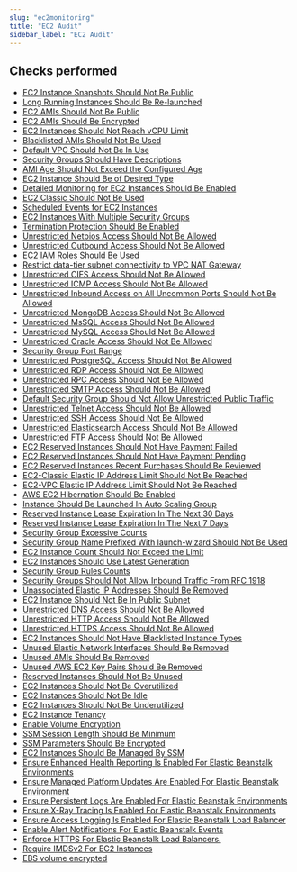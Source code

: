 ```yaml
---
slug: "ec2monitoring"
title: "EC2 Audit"
sidebar_label: "EC2 Audit"
---
```


## Checks performed

- [EC2 Instance Snapshots Should Not Be Public](ec2monitoring/rules/ebs_snapshots_not_public) 
- [Long Running Instances Should Be Re-launched](ec2monitoring/rules/ec2_older_than_x_days) 
- [EC2 AMIs Should Not Be Public](ec2monitoring/rules/ec2_ami_non_public) 
- [EC2 AMIs Should Be Encrypted](ec2monitoring/rules/ami_is_encrypted) 
- [EC2 Instances Should Not Reach vCPU Limit](ec2monitoring/rules/ec2_limit_vcpu_check) 
- [Blacklisted AMIs Should Not Be Used](ec2monitoring/rules/no_blacklisted_ami) 
- [Default VPC Should Not Be In Use](ec2monitoring/rules/no_default_vpc_inuse) 
- [Security Groups Should Have Descriptions](ec2monitoring/rules/sg_has_description) 
- [AMI Age Should Not Exceed the Configured Age](ec2monitoring/rules/age_of_ami) 
- [EC2 Instance Should Be of Desired Type](ec2monitoring/rules/ec2_desired_instance_type) 
- [Detailed Monitoring for EC2 Instances Should Be Enabled](ec2monitoring/rules/ec2_detailed_monitoring) 
- [EC2 Classic Should Not Be Used](ec2monitoring/rules/no_ec2_classic) 
- [Scheduled Events for EC2 Instances](ec2monitoring/rules/ec2_for_retirement) 
- [EC2 Instances With Multiple Security Groups](ec2monitoring/rules/ec2_has_large_sg_groups) 
- [Termination Protection Should Be Enabled](ec2monitoring/rules/ec2_termination_protection) 
- [Unrestricted Netbios Access Should Not Be Allowed](ec2monitoring/rules/unrestricted_netbios_access) 
- [Unrestricted Outbound Access Should Not Be Allowed](ec2monitoring/rules/unrestricted_outbound_access) 
- [EC2 IAM Roles Should Be Used](ec2monitoring/rules/ec2_iam_roles) 
- [Restrict data-tier subnet connectivity to VPC NAT Gateway](ec2monitoring/rules/dt_subnet) 
- [Unrestricted CIFS Access Should Not Be Allowed](ec2monitoring/rules/unrestricted_cifs_access) 
- [Unrestricted ICMP Access Should Not Be Allowed](ec2monitoring/rules/unrestricted_icmp_access) 
- [Unrestricted Inbound Access on All Uncommon Ports Should Not Be Allowed](ec2monitoring/rules/unrestricted_inbound_access) 
- [Unrestricted MongoDB Access Should Not Be Allowed](ec2monitoring/rules/unrestricted_mongodb_access) 
- [Unrestricted MsSQL Access Should Not Be Allowed](ec2monitoring/rules/unrestricted_mssql_access) 
- [Unrestricted MySQL Access Should Not Be Allowed](ec2monitoring/rules/unrestricted_mysql_access) 
- [Unrestricted Oracle Access Should Not Be Allowed](ec2monitoring/rules/unrestricted_oracle_access) 
- [Security Group Port Range](ec2monitoring/rules/security_group_port_range) 
- [Unrestricted PostgreSQL Access Should Not Be Allowed](ec2monitoring/rules/unrestricted_postgresql_access) 
- [Unrestricted RDP Access Should Not Be Allowed](ec2monitoring/rules/unrestricted_rdp_access) 
- [Unrestricted RPC Access Should Not Be Allowed](ec2monitoring/rules/unrestricted_rpc_access) 
- [Unrestricted SMTP Access Should Not Be Allowed](ec2monitoring/rules/unrestricted_smtp_access) 
- [Default Security Group Should Not Allow Unrestricted Public Traffic](ec2monitoring/rules/default_security_group_unrestricted) 
- [Unrestricted Telnet Access Should Not Be Allowed](ec2monitoring/rules/unrestricted_telnet_access) 
- [Unrestricted SSH Access Should Not Be Allowed](ec2monitoring/rules/unrestricted_ssh_access) 
- [Unrestricted Elasticsearch Access Should Not Be Allowed](ec2monitoring/rules/unrestricted_elasticsearch_access) 
- [Unrestricted FTP Access Should Not Be Allowed](ec2monitoring/rules/unrestricted_ftp_access) 
- [EC2 Reserved Instances Should Not Have Payment Failed](ec2monitoring/rules/reserved_instance_payment_failed) 
- [EC2 Reserved Instances Should Not Have Payment Pending](ec2monitoring/rules/reserved_instance_payment_pending) 
- [EC2 Reserved Instances Recent Purchases Should Be Reviewed](ec2monitoring/rules/reserved_instance_recent_purchase) 
- [EC2-Classic Elastic IP Address Limit Should Not Be Reached](ec2monitoring/rules/ec2_classic_elastic_ip_address_limit) 
- [EC2-VPC Elastic IP Address Limit Should Not Be Reached](ec2monitoring/rules/ec2_vpc_elastic_ip_address_limit) 
- [AWS EC2 Hibernation Should Be Enabled](ec2monitoring/rules/ec2_hibernation) 
- [Instance Should Be Launched In Auto Scaling Group](ec2monitoring/rules/instance_in_auto_scaling_group) 
- [Reserved Instance Lease Expiration In The Next 30 Days](ec2monitoring/rules/reserved_instance_lease_expiry_30_days) 
- [Reserved Instance Lease Expiration In The Next 7 Days](ec2monitoring/rules/reserved_instance_lease_expiry_7_days) 
- [Security Group Excessive Counts](ec2monitoring/rules/security_group_counts) 
- [Security Group Name Prefixed With launch-wizard Should Not Be Used](ec2monitoring/rules/security_group_name_prefixed_launch_wizard) 
- [EC2 Instance Count Should Not Exceed the Limit](ec2monitoring/rules/ec2_instance_counts) 
- [EC2 Instances Should Use Latest Generation](ec2monitoring/rules/ec2_instance_generation) 
- [Security Group Rules Counts](ec2monitoring/rules/security_group_rules_counts) 
- [Security Groups Should Not Allow Inbound Traffic From RFC 1918](ec2monitoring/rules/security_group_rfc) 
- [Unassociated Elastic IP Addresses Should Be Removed](ec2monitoring/rules/unassociated_elastic_ip_addresses) 
- [EC2 Instance Should Not Be In Public Subnet](ec2monitoring/rules/ec2_not_in_public_subnet) 
- [Unrestricted DNS Access Should Not Be Allowed](ec2monitoring/rules/unrestricted_dns_access) 
- [Unrestricted HTTP Access Should Not Be Allowed](ec2monitoring/rules/unrestricted_http_access) 
- [Unrestricted HTTPS Access Should Not Be Allowed](ec2monitoring/rules/unrestricted_https_access) 
- [EC2 Instances Should Not Have Blacklisted Instance Types](ec2monitoring/rules/no_blacklisted_instance_types) 
- [Unused Elastic Network Interfaces Should Be Removed](ec2monitoring/rules/unused_elastic_network_interfaces) 
- [Unused AMIs Should Be Removed](ec2monitoring/rules/unused_ami) 
- [Unused AWS EC2 Key Pairs Should Be Removed](ec2monitoring/rules/unused_key_pairs) 
- [Reserved Instances Should Not Be Unused](ec2monitoring/rules/unused_reserved_instances) 
- [EC2 Instances Should Not Be Overutilized](ec2monitoring/rules/overutilized_ec2_instance) 
- [EC2 Instances Should Not Be Idle](ec2monitoring/rules/idle_ec2_instance) 
- [EC2 Instances Should Not Be Underutilized](ec2monitoring/rules/underutilized_ec2_instance) 
- [EC2 Instance Tenancy](ec2monitoring/rules/ec2_instance_tenancy) 
- [Enable Volume Encryption](ec2monitoring/rules/enable_volume_encryption) 
- [SSM Session Length Should Be Minimum](ec2monitoring/rules/ssm_session_length) 
- [SSM Parameters Should Be Encrypted](ec2monitoring/rules/ssm_parameter_encryption) 
- [EC2 Instances Should Be Managed By SSM](ec2monitoring/rules/ssm_managed_instances) 
- [Ensure Enhanced Health Reporting Is Enabled For Elastic Beanstalk Environments](ec2monitoring/rules/beanstalk_enhanced_health_reporting) 
- [Ensure Managed Platform Updates Are Enabled For Elastic Beanstalk Environment](ec2monitoring/rules/beanstalk_managed_platform_updates) 
- [Ensure Persistent Logs Are Enabled For Elastic Beanstalk Environments](ec2monitoring/rules/beanstalk_persistent_logs) 
- [Ensure X-Ray Tracing Is Enabled For Elastic Beanstalk Environments](ec2monitoring/rules/beanstalk_xray_enabled) 
- [Ensure Access Logging Is Enabled For Elastic Beanstalk Load Balancer](ec2monitoring/rules/beanstalk_access_logs_enabled) 
- [Enable Alert Notifications For Elastic Beanstalk Events](ec2monitoring/rules/beanstalk_notification_enabled) 
- [Enforce HTTPS For Elastic Beanstalk Load Balancers.](ec2monitoring/rules/beanstalk_https_enabled) 
- [Require IMDSv2 For EC2 Instances](ec2monitoring/rules/ec2_instances_without_imdsv2) 
- [EBS volume encrypted](ec2monitoring/rules/ebs_encryption_on) 

